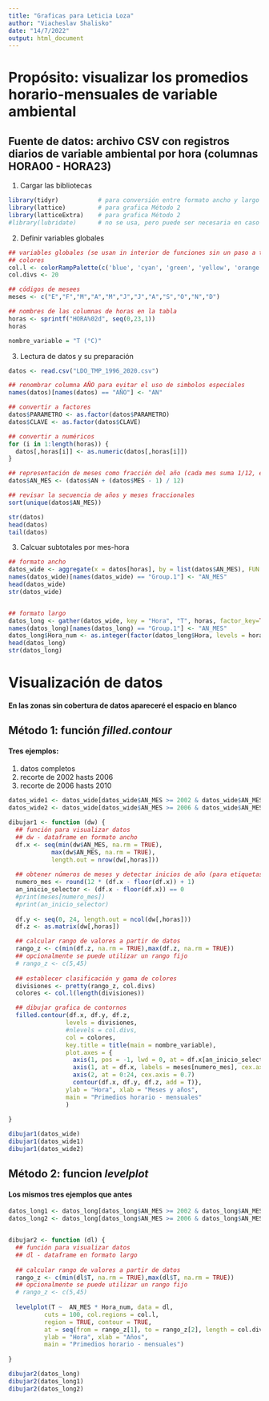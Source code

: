 ---
title: "Graficas para Leticia Loza"
author: "Viacheslav Shalisko"
date: "14/7/2022"
output: html_document
---

# Propósito: visualizar los promedios horario-mensuales de variable ambiental
## Fuente de datos: archivo CSV con registros diarios de variable ambiental por hora (columnas HORA00 - HORA23)

1. Cargar las bibliotecas

```{r}
library(tidyr)           # para conversión entre formato ancho y largo
library(lattice)         # para grafica Método 2
library(latticeExtra)    # para grafica Método 2
#library(lubridate)      # no se usa, pero puede ser necesaria en caso que queremos trabajar con fechas de forma mas precisa
```

2. Definir variables globales

```{r}
## variables globales (se usan in interior de funciones sin un paso a travez de parámetros de la función)
## colores
col.l <- colorRampPalette(c('blue', 'cyan', 'green', 'yellow', 'orange', 'red'))
col.divs <- 20

## códigos de mesees
meses <- c("E","F","M","A","M","J","J","A","S","O","N","D")

## nombres de las columnas de horas en la tabla
horas <- sprintf("HORA%02d", seq(0,23,1))
horas

nombre_variable = "T (°C)"

```

3. Lectura de datos y su preparación

```{r}
datos <- read.csv("LDO_TMP_1996_2020.csv")

## renombrar columna AÑO para evitar el uso de simbolos especiales
names(datos)[names(datos) == "AÑO"] <- "AN"

## convertir a factores
datos$PARAMETRO <- as.factor(datos$PARAMETRO)
datos$CLAVE <- as.factor(datos$CLAVE)

## convertir a numéricos
for (i in 1:length(horas)) {
  datos[,horas[i]] <- as.numeric(datos[,horas[i]])  
}

## representación de meses como fracción del año (cada mes suma 1/12, excepto enero)
datos$AN_MES <- (datos$AN + (datos$MES - 1) / 12)

## revisar la secuencia de años y meses fraccionales
sort(unique(datos$AN_MES))

str(datos)
head(datos)
tail(datos)
```

3) Calcuar subtotales por mes-hora

```{r}
## formato ancho
datos_wide <- aggregate(x = datos[horas], by = list(datos$AN_MES), FUN = "mean", na.action = na.omit)
names(datos_wide)[names(datos_wide) == "Group.1"] <- "AN_MES"
head(datos_wide)
str(datos_wide)


## formato largo
datos_long <- gather(datos_wide, key = "Hora", "T", horas, factor_key=TRUE)
names(datos_long)[names(datos_long) == "Group.1"] <- "AN_MES"
datos_long$Hora_num <- as.integer(factor(datos_long$Hora, levels = horas, ordered = TRUE))
head(datos_long)
str(datos_long)

```


# Visualización de datos
#### En las zonas sin cobertura de datos apareceré el espacio en blanco

## Método 1: función _filled.contour_
#### Tres ejemplos: 
1) datos completos
2) recorte de 2002 hasts 2006
3) recorte de 2006 hasts 2010


```{r fig.width = 12, fig.height = 8}
datos_wide1 <- datos_wide[datos_wide$AN_MES >= 2002 & datos_wide$AN_MES < 2006,]
datos_wide2 <- datos_wide[datos_wide$AN_MES >= 2006 & datos_wide$AN_MES < 2010,]

dibujar1 <- function (dw) {
  ## función para visualizar datos
  ## dw - dataframe en formato ancho
  df.x <- seq(min(dw$AN_MES, na.rm = TRUE), 
            max(dw$AN_MES, na.rm = TRUE), 
            length.out = nrow(dw[,horas]))
  
  ## obtener números de meses y detectar inicios de año (para etiquetas del eje x)
  numero_mes <- round(12 * (df.x - floor(df.x)) + 1)
  an_inicio_selector <- (df.x - floor(df.x)) == 0
  #print(meses[numero_mes])
  #print(an_inicio_selector)
  
  df.y <- seq(0, 24, length.out = ncol(dw[,horas]))
  df.z <- as.matrix(dw[,horas])

  ## calcular rango de valores a partir de datos
  rango_z <- c(min(df.z, na.rm = TRUE),max(df.z, na.rm = TRUE))
  ## opcionalmente se puede utilizar un rango fijo
  # rango_z <- c(5,45)
  
  ## establecer clasificación y gama de colores
  divisiones <- pretty(rango_z, col.divs)
  colores <- col.l(length(divisiones))

  ## dibujar grafica de contornos
  filled.contour(df.x, df.y, df.z,
                levels = divisiones,
                #nlevels = col.divs,
                col = colores,
                key.title = title(main = nombre_variable),
                plot.axes = {
                  axis(1, pos = -1, lwd = 0, at = df.x[an_inicio_selector])
                  axis(1, at = df.x, labels = meses[numero_mes], cex.axis = 0.7)
                  axis(2, at = 0:24, cex.axis = 0.7)
                  contour(df.x, df.y, df.z, add = T)},
                ylab = "Hora", xlab = "Meses y años",
                main = "Primedios horario - mensuales"
                )
  
}

dibujar1(datos_wide)
dibujar1(datos_wide1)
dibujar1(datos_wide2)

```



## Método 2: funcion _levelplot_
#### Los mismos tres ejemplos que antes


```{r fig.width = 12, fig.height = 8}


datos_long1 <- datos_long[datos_long$AN_MES >= 2002 & datos_long$AN_MES < 2006,]
datos_long2 <- datos_long[datos_long$AN_MES >= 2006 & datos_long$AN_MES < 2010,]


dibujar2 <- function (dl) {
  ## función para visualizar datos
  ## dl - dataframe en formato largo
  
  ## calcular rango de valores a partir de datos
  rango_z <- c(min(dl$T, na.rm = TRUE),max(dl$T, na.rm = TRUE))
  ## opcionalmente se puede utilizar un rango fijo
  # rango_z <- c(5,45)  
  
  levelplot(T ~  AN_MES * Hora_num, data = dl,
          cuts = 100, col.regions = col.l,
          region = TRUE, contour = TRUE, 
          at = seq(from = rango_z[1], to = rango_z[2], length = col.divs),
          ylab = "Hora", xlab = "Años",
          main = "Primedios horario - mensuales")
  
}

dibujar2(datos_long)
dibujar2(datos_long1)
dibujar2(datos_long2)

```

